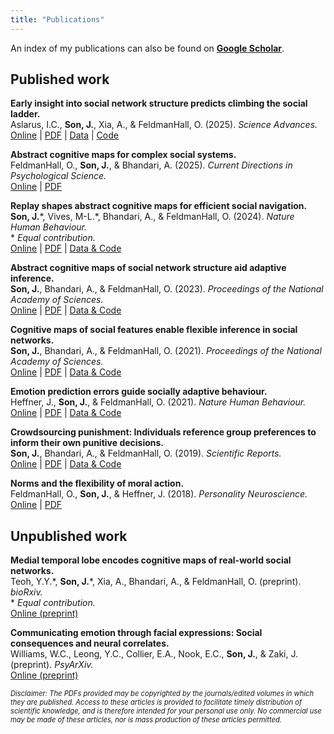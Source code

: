 ```yaml
---
title: "Publications"
---
```


An index of my publications can also be found on [**Google Scholar**](https://scholar.google.com/citations?user=JPPuzI8AAAAJ).

## Published work

**Early insight into social network structure predicts climbing the social ladder.**\
Aslarus, I.C., **Son, J.**, Xia, A., & FeldmanHall, O. (2025). *Science Advances.*\
[Online](https://www.science.org/doi/10.1126/sciadv.ads2133) \| [PDF](/files/papers/2025_SciAdv_SocialLadder.pdf) \| [Data](https://datadryad.org/dataset/doi:10.5061/dryad.2280gb63t) \| [Code](https://zenodo.org/records/14792211)

**Abstract cognitive maps for complex social systems.**\
FeldmanHall, O., **Son, J.**, & Bhandari, A. (2025). *Current Directions in Psychological Science.*\
[Online](https://journals.sagepub.com/doi/10.1177/09637214251342742) \| [PDF](/files/papers/2025_CDP_AbstractCogMaps.pdf)

**Replay shapes abstract cognitive maps for efficient social navigation.**\
**Son, J.**\*, Vives, M-L.\*, Bhandari, A., & FeldmanHall, O. (2024). *Nature Human Behaviour.*\
\* *Equal contribution.*\
[Online](https://www.nature.com/articles/s41562-024-01990-w) \| [PDF](/files/papers/2024_NHB_NavigationReplay.pdf) \| [Data & Code](https://github.com/feldmanhalllab/network-navigation-replay)

**Abstract cognitive maps of social network structure aid adaptive inference.**\
**Son, J.**, Bhandari, A., & FeldmanHall, O. (2023). *Proceedings of the National Academy of Sciences.*\
[Online](https://www.pnas.org/doi/10.1073/pnas.2310801120) \| [PDF](/files/papers/2023_PNAS_MultistepAbstraction.pdf) \| [Data & Code](https://github.com/feldmanhalllab/multistep-relational-abstraction)

**Cognitive maps of social features enable flexible inference in social networks.**\
**Son, J.**, Bhandari, A., & FeldmanHall, O. (2021). *Proceedings of the National Academy of Sciences.*\
[Online](https://www.pnas.org/doi/10.1073/pnas.2021699118) \| [PDF](/files/papers/2021_PNAS_SocialFeatures.pdf) \| [Data & Code](https://osf.io/v8ucz/)

**Emotion prediction errors guide socially adaptive behaviour.**\
Heffner, J., **Son, J.**, & FeldmanHall, O. (2021). *Nature Human Behaviour.*\
[Online](https://www.nature.com/articles/s41562-021-01213-6) \| [PDF](/files/papers/2021_NHB_EPE.pdf) \| [Data & Code](https://github.com/jpheffne/epe)

**Crowdsourcing punishment: Individuals reference group preferences to inform their own punitive decisions.**\
**Son, J.**, Bhandari, A., & FeldmanHall, O. (2019). *Scientific Reports.*\
[Online](https://www.nature.com/articles/s41598-019-48050-2) \| [PDF](/files/papers/2019_SciRep_CrowdsourcingPunishment.pdf) \| [Data & Code](https://osf.io/8ka47/)

**Norms and the flexibility of moral action.**\
FeldmanHall, O., **Son, J.**, & Heffner, J. (2018). *Personality Neuroscience.*\
[Online](https://www.cambridge.org/core/journals/personality-neuroscience/article/norms-and-the-flexibility-of-moral-action/A8A5140A517ECEE314A21FF9FE0E9EED) \| [PDF](/files/papers/2018_PN_NormsMoralAction.pdf)

## Unpublished work

**Medial temporal lobe encodes cognitive maps of real-world social networks.**\
Teoh, Y.Y.\*, **Son, J.**\*, Xia, A., Bhandari, A., & FeldmanHall, O. (preprint). *bioRxiv.*\
\* *Equal contribution.*\
[Online (preprint)](https://www.biorxiv.org/content/10.1101/2025.03.18.643925v1)

**Communicating emotion through facial expressions: Social consequences and neural correlates.**\
Williams, W.C., Leong, Y.C., Collier, E.A., Nook, E.C., **Son, J.**, & Zaki, J. (preprint). *PsyArXiv.*\
[Online (preprint)](https://psyarxiv.com/4zpfk/)

::: {style="font-size: 80%; font-style: italic"}
Disclaimer: The PDFs provided may be copyrighted by the journals/edited volumes in which they are published. Access to these articles is provided to facilitate timely distribution of scientific knowledge, and is therefore intended for your personal use only. No commercial use may be made of these articles, nor is mass production of these articles permitted.
:::
